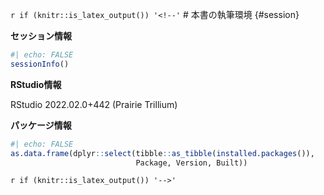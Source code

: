 `r if (knitr::is_latex_output()) '<!--'` 
# 本書の執筆環境 {#session}

**セッション情報**

```r
#| echo: FALSE
sessionInfo()
```

**RStudio情報**

RStudio 2022.02.0+442 (Prairie Trillium)

**パッケージ情報**

```r
#| echo: FALSE
as.data.frame(dplyr::select(tibble::as_tibble(installed.packages()),
                            Package, Version, Built))
```

`r if (knitr::is_latex_output()) '-->'`
